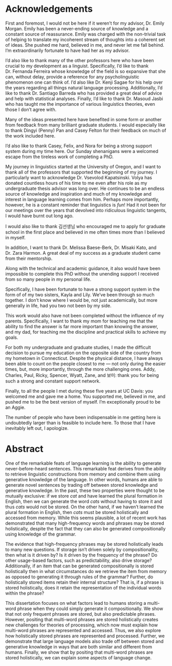 # Acknowledgements {#sec-acknowledgements .unnumbered}

First and foremost, I would not be here if it weren’t for my advisor, Dr. Emily Morgan. Emily has been a never-ending source of knowledge and a constant source of reassurance. Emily was charged with the non-trivial task of helping to translate my incoherent stream of thoughts into a coherent set of ideas. She pushed me hard, believed in me, and never let me fall behind. I'm extraordinarily fortunate to have had her as my advisor.

I’d also like to thank many of the other professors here who have been crucial to my development as a linguist. Specifically, I’d like to thank Dr. Fernanda Ferreira whose knowledge of the field is so expansive that she can, without delay, provide a reference for any psycholinguistic phenomenon one can think of. I'd also like Dr. Kenji Sagae for his help over the years regarding all things natural language processing. Additionally, I'd like to thank Dr. Santiago Barreda who has provided a great deal of advice and help with statistical analyses. Finally, I'd like to thank Dr. Masoud Jasbi who has taught me the importance of various linguistics theories, even those I don't agree with.

Many of the ideas presented here have benefited in some form or another from feedback from many brilliant graduate students. I would especially like to thank Dingyi (Penny) Pan and Casey Felton for their feedback on much of the work included here.

I’d also like to thank Casey, Felix, and Nora for being a strong support system during my time here. Our Sunday shenanigans were a welcomed escape from the tireless work of completing a PhD.

My journey in linguistics started at the University of Oregon, and I want to thank all of the professors that supported the beginning of my journey. I particularly want to acknowledge Dr. Vsevolod Kapatsinski. Volya has donated countless hours of his time to me even after his role as my undergraduate thesis advisor was long over. He continues to be an endless source of knowledge and inspiration and much of my knowledge and interest in language learning comes from him. Perhaps more importantly, however, he is a constant reminder that linguistics is *fun*! Had it not been for our meetings over the years that devolved into ridiculous linguistic tangents, I would have burnt out long ago.

I would also like to thank 김선생님 who encouraged me to apply for graduate school in the first place and believed in me often times more than I believed in myself.

In addition, I want to thank Dr. Melissa Baese-Berk, Dr. Misaki Kato, and Dr. Zara Harmon. A great deal of my success as a graduate student came from their mentorship.

Along with the technical and academic guidance, it also would have been impossible to complete this PhD without the unending support I received from so many people in my personal life.

Specifically, I have been fortunate to have a strong support system in the form of of my two sisters, Kayla and Lily. We’ve been through so much together. I don’t know where I would be, not just academically, but more generally in life, had you two not been by my side.

This work would also have not been completed without the influence of my parents. Specifically, I want to thank my mom for teaching me that the ability to find the answer is far more important than knowing the answer, and my dad, for teaching me the discipline and practical skills to achieve my goals.

For both my undergraduate and graduate studies, I made the difficult decision to pursue my education on the opposite side of the country from my hometown in Connecticut. Despite the physical distance, I have always been able to count on the people closest to me — not only during the easier times, but, more importantly, through the more challenging ones. Addy, Charles, Paul, Ricky, Spencer, Wyatt, Zane, and 보미: thank you for being such a strong and constant support network.

Finally, to all the people I met during these five years at UC Davis: you welcomed me and gave me a home. You supported me, believed in me, and pushed me to be the best version of myself. I'm exceptionally proud to be an Aggie.

The number of people who have been indispensable in me getting here is undoubtedly larger than is feasible to include here. To those that I have inevitably left out, I apologize.

\doublespacing

\setlength{\parindent}{4em}


# Abstract {#sec-abstract .unnumbered}


One of the remarkable feats of language learning is the ability to generate never-before-heard sentences. This remarkable feat derives from the ability to retrieve linguistic constructions from memory and combine them using generative knowledge of the language. In other words, humans are able to generate novel sentences by trading off between stored knowledge and generative knowledge. In the past, these two properties were thought to be mutually exclusive: if we store *cat* and have learned the plural formation in English, then we can generate the word *cats* without having to store it and thus *cats* would not be stored. On the other hand, if we haven't learned the plural formation in English, then *cats* must be stored holistically and accessed from memory. While this seems plausible, a lot of recent work has demonstrated that many high-frequency words and phrases may be stored holistically, despite the fact that they can also be generated compositionally using knowledge of the grammar.

The evidence that high-frequency phrases may be stored holistically leads to many new questions. If storage isn't driven solely by compositionality, then what is it driven by? Is it driven by the frequency of the phrase? Do other usage-based factors, such as predictability, also drive storage? Additionally, if an item that can be generated compositionally is stored holistically then in what circumstances do we retrieve the item from memory as opposed to generating it through rules of the grammar? Further, do holistically stored items retain their internal structure? That is, if a phrase is stored holistically, does it retain the representation of the individual words within the phrase?

This dissertation focuses on what factors lead to humans storing a multi-word phrase when they could simply generate it compositionally. We show that not only frequent phrases are stored, but also predictable phrases. However, positing that multi-word phrases are stored holistically creates new challenges for theories of processing, which now must explain how multi-word phrases are represented and accessed. Thus, we also explore how holistically stored phrases are represented and processed. Further, we demonstrate that large language models also trade off between stored and generative knowledge in ways that are both similar and different from humans. Finally, we show that by positing that multi-word phrases are stored holistically, we can explain some aspects of language change.

\singlespacing



